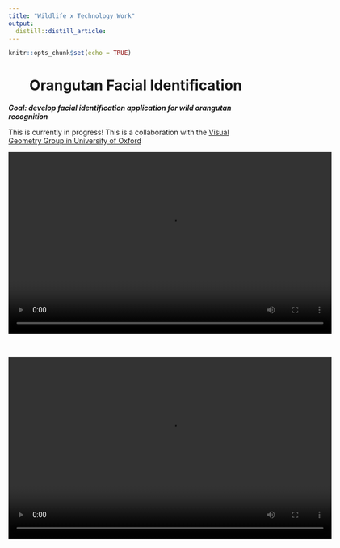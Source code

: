 ```yaml
---
title: "Wildlife x Technology Work"
output:
  distill::distill_article:
---
```


```r
knitr::opts_chunk$set(echo = TRUE)
```

# Orangutan Facial Identification {style="text-align:center;"}

***Goal: develop facial identification application for wild orangutan recognition***

This is currently in progress! This is a collaboration with the [Visual Geometry Group in University of Oxford](https://www.robots.ox.ac.uk/~vgg/)

<video width="640" height="360" controls>
  <source src="assets/fi_1.mp4" type="video/mp4">
</video>

<br>

<video width="640" height="360" controls>
  <source src="assets/fi_2.mp4" type="video/mp4">
</video>